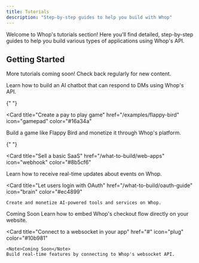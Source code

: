 ```yaml
---
title: Tutorials
description: "Step-by-step guides to help you build with Whop"
---
```



Welcome to Whop's tutorials section! Here you'll find detailed, step-by-step guides to help you build various types of applications using Whop's API.

## Getting Started

More tutorials coming soon! Check back regularly for new content.

<CardGroup cols={2}>
  <Card
    title="Build a chatbot agent"
    href="/examples/chatbot"
    icon="robot"
    color="#0ea5e9"
  >
    Learn how to build an AI chatbot that can respond to DMs using Whop's API.
  </Card>

{" "}

<Card
  title="Create a pay to play game"
  href="/examples/flappy-bird"
  icon="gamepad"
  color="#16a34a"
>
  Build a game like Flappy Bird and monetize it through Whop's platform.
</Card>

{" "}

<Card
  title="Sell a basic SaaS"
  href="/what-to-build/web-apps"
  icon="webhook"
  color="#8b5cf6"
>
  Learn how to receive real-time updates about events on Whop.
</Card>

  <Card
    title="Let users login with OAuth"
    href="/what-to-build/oauth-guide"
    icon="brain"
    color="#ec4899"
  >
    Create and monetize AI-powered tools and services on Whop.
  </Card>
</CardGroup>

<CardGroup cols={2}>
  <Card
    title="Embed checkout on your website"
    href="#"
    icon="cart-shopping"
    color="#f59e0b"
  >
    <Note>Coming Soon</Note>
    Learn how to embed Whop's checkout flow directly on your website.
  </Card>

  <Card
    title="Connect to a websocket in your app" 
    href="#"
    icon="plug"
    color="#10b981"
  >
    <Note>Coming Soon</Note>
    Build real-time features by connecting to Whop's websocket API.
  </Card>
</CardGroup>

